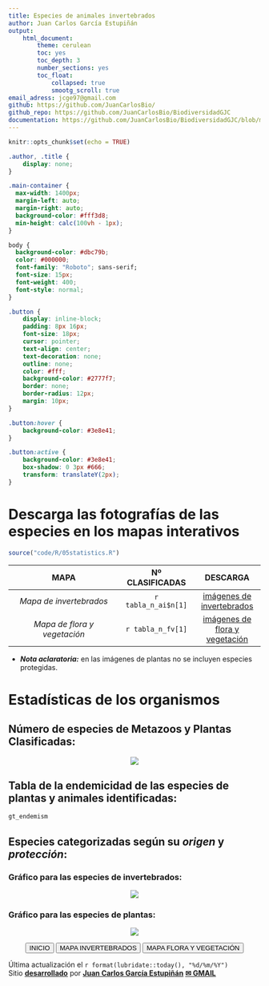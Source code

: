 ```yaml
---
title: Especies de animales invertebrados
author: Juan Carlos García Estupiñán
output: 
    html_document:
        theme: cerulean
        toc: yes
        toc_depth: 3
        number_sections: yes
        toc_float: 
            collapsed: true
            smootg_scroll: true
email_adress: jcge97@gmail.com
github: https://github.com/JuanCarlosBio/ 
github_repo: https://github.com/JuanCarlosBio/BiodiversidadGJC
documentation: https://github.com/JuanCarlosBio/BiodiversidadGJC/blob/main/documents/info.md 
---
```


```r
knitr::opts_chunk$set(echo = TRUE)
```

<link rel="preconnect" href="https://fonts.googleapis.com">
<link rel="preconnect" href="https://fonts.gstatic.com" crossorigin>
<link href="https://fonts.googleapis.com/css2?family=Montserrat:ital,wght@0,100..900;1,100..900&family=Roboto+Slab:wght@100..900&family=Roboto:ital,wght@0,100;0,300;0,400;0,500;0,700;0,900;1,100;1,300;1,400;1,500;1,700;1,900&display=swap" rel="stylesheet">

```css
.author, .title {
    display: none;
}

.main-container {
  max-width: 1400px;
  margin-left: auto;
  margin-right: auto;
  background-color: #fff3d8;
  min-height: calc(100vh - 1px);
}

body {
  background-color: #dbc79b;
  color: #000000;
  font-family: "Roboto"; sans-serif;
  font-size: 15px;
  font-weight: 400;
  font-style: normal;
}

.button {
    display: inline-block;
    padding: 8px 16px;
    font-size: 18px;
    cursor: pointer;
    text-align: center;
    text-decoration: none;
    outline: none;
    color: #fff;
    background-color: #2777f7;
    border: none;
    border-radius: 12px;
    margin: 10px;
}

.button:hover {
    background-color: #3e8e41;
}

.button:active {
    background-color: #3e8e41;
    box-shadow: 0 3px #666;
    transform: translateY(2px);
}
```

# <strong>Descarga las fotografías de las especies en los mapas interativos</strong> 

```r
source("code/R/05statistics.R")
```

<center>

  |         **MAPA**             | **Nº CLASIFICADAS** |  **DESCARGA**      | 
  | :--------------------------: | :-----------------: |  :---------------: |
  | *Mapa de invertebrados*      | `r tabla_n_ai$n[1]` |   [imágenes de invertebrados](https://www.dropbox.com/scl/fo/l468a8h01ig4ls8468pmu/AHEIUVWfH_E8WMbAF4mLHmI?rlkey=ggn9xajw53jji5tl63acppd8u&st=16usfqrf&dl=1) | 
  | *Mapa de flora y vegetación* | `r tabla_n_fv[1]` |   [imágenes de flora y vegetación](https://www.dropbox.com/scl/fo/rxpvaa2g0rmy4qgb8ws86/ANZK8JFmhui6oZSm9QtqcVw?rlkey=4stj5ob4e3j7sxomvumq0903l&st=f3nucvc4&dl=1) |

</center>

* ***Nota aclaratoria:*** en las imágenes de plantas no se incluyen especies protegidas.

# **Estadísticas de los organismos**

## Número de especies de Metazoos y Plantas Clasificadas:    

<center>

![](figures/n_plantae_metazoa.png)

</center>

## Tabla de la endemicidad de las especies de plantas y animales identificadas:

```r
gt_endemism
```

## Especies categorizadas según su *origen* y *protección*:

### Gráfico para las especies de invertebrados:

<center>

![](figures/n_category_invertebrates.png)

</center>

### Gráfico para las especies de plantas:

<center>

![](figures/n_category_plantae.png)

</center>

<div style="text-align: center;">
<button class="button" onclick="window.location.href='./'">INICIO</button>
<button class="button" onclick="window.location.href='./invertebrates'">MAPA INVERTEBRADOS</button>
<button class="button" onclick="window.location.href='./flora'">MAPA FLORA Y VEGETACIÓN</button>
</div>

Última actualización el `r format(lubridate::today(), "%d/%m/%Y")`  
Sitio [<u>**desarrollado**</u>](`r rmarkdown::metadata$github_repo`) por [<u>**Juan Carlos García Estupiñán**</u>](`r rmarkdown::metadata$github`) [<u>**&#x2709; GMAIL**</u>](mailto:`r rmarkdown::metadata$email_adress`)

